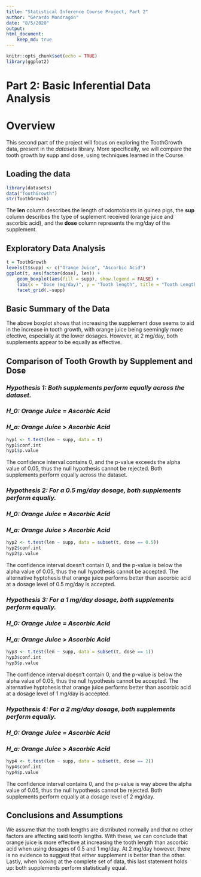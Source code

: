 ```yaml
---
title: "Statistical Inference Course Project, Part 2"
author: "Gerardo Mondragón"
date: "8/5/2020"
output: 
html_document:
    keep_md: true
---
```


```r
knitr::opts_chunk$set(echo = TRUE)
library(ggplot2)
```
# **Part 2: Basic Inferential Data Analysis**

# Overview
This second part of the project will focus on exploring the ToothGrowth data, present in the *datasets* library. More specifically, we will compare the tooth growth by supp and dose, using techniques learned in the Course.

## Loading the data
```r
library(datasets)
data("ToothGrowth")
str(ToothGrowth)
```
The **len** column describes the length of odontoblasts in guinea pigs, the **sup** column describes the type of suplement received (orange juice and ascorbic acid), and the **dose** column represents the mg/day of the supplement.

## Exploratory Data Analysis
```r
t = ToothGrowth
levels(t$supp) <- c("Orange Juice", "Ascorbic Acid")
ggplot(t, aes(factor(dose), len)) + 
    geom_boxplot(aes(fill = supp), show.legend = FALSE) +
    labs(x = "Dose (mg/day)", y = "Tooth length", title = "Tooth Length by Dosage for each Supplement Type") +
    facet_grid(.~supp)
```

## Basic Summary of the Data
The above boxplot shows that increasing the supplement dose seems to aid in the increase in tooth growth, with orange juice being seemingly more efective, especially at the lower dosages. However, at 2 mg/day, both supplements appear to be equally as effective.

## Comparison of Tooth Growth by Supplement and Dose
### *Hypothesis 1: Both supplements perform equally across the dataset.*
### *H_0: Orange Juice = Ascorbic Acid*
### *H_a: Orange Juice > Ascorbic Acid*
```r
hyp1 <- t.test(len ~ supp, data = t)
hyp1$conf.int
hyp1$p.value
```
The confidence interval contains 0, and the p-value exceeds the alpha value of 0.05, thus the null hypothesis cannot be rejected. Both supplements perform equally across the dataset. 

### *Hypothesis 2: For a 0.5 mg/day dosage, both supplements perform equally.*
### *H_0: Orange Juice = Ascorbic Acid*
### *H_a: Orange Juice > Ascorbic Acid*
```r
hyp2 <- t.test(len ~ supp, data = subset(t, dose == 0.5))
hyp2$conf.int
hyp2$p.value
```
The confidence interval doesn't contain 0, and the p-value is below the alpha value of 0.05, thus the null hypothesis cannot be accepted. The alternative hyptohesis that orange juice performs better than ascorbic acid at a dosage level of 0.5 mg/day is accepted. 


### *Hypothesis 3: For a 1 mg/day dosage, both supplements perform equally.*
### *H_0: Orange Juice = Ascorbic Acid*
### *H_a: Orange Juice > Ascorbic Acid*
```r
hyp3 <- t.test(len ~ supp, data = subset(t, dose == 1))
hyp3$conf.int
hyp3$p.value
```
The confidence interval doesn't contain 0, and the p-value is below the alpha value of 0.05, thus the null hypothesis cannot be accepted. The alternative hyptohesis that orange juice performs better than ascorbic acid at a dosage level of 1 mg/day is accepted. 

### *Hypothesis 4: For a 2 mg/day dosage, both supplements perform equally.*
### *H_0: Orange Juice = Ascorbic Acid*
### *H_a: Orange Juice > Ascorbic Acid*
```r
hyp4 <- t.test(len ~ supp, data = subset(t, dose == 2))
hyp4$conf.int
hyp4$p.value
```
The confidence interval contains 0, and the p-value is way above the alpha value of 0.05, thus the null hypothesis cannot be rejected. Both supplements perform equally at a dosage level of 2 mg/day.

## Conclusions and Assumptions
We assume that the tooth lengths are distributed normally and that no other factors are affecting said tooth lengths.
With these, we can conclude that orange juice is more effective at increasing the tooth length than ascorbic acid when using dosages of 0.5 and 1 mg/day. At 2 mg/day however, there is no evidence to suggest that either supplement is better than the other.
Lastly, when looking at the complete set of data, this last statement holds up: both supplements perform statistically equal. 
